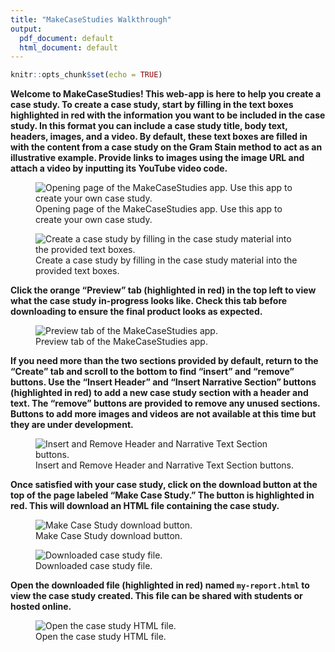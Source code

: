 ```yaml
---
title: "MakeCaseStudies Walkthrough"
output:
  pdf_document: default
  html_document: default
---
```


```r
knitr::opts_chunk$set(echo = TRUE)
```

**Welcome to MakeCaseStudies! This web-app is here to help you create a case study. To create a case study, start by filling in the text boxes highlighted in red with the information you want to be included in the case study. In this format you can include a case study title, body text, headers, images, and a video. By default, these text boxes are filled in with the content from a case study on the Gram Stain method to act as an illustrative example. Provide links to images using the image URL and attach a video by inputting its YouTube video code.**

![Opening page of the MakeCaseStudies app. Use this app to create your own case study.](www/makecasestudy_start.png)


![Create a case study by filling in the case study material into the provided text boxes.](www/text_boxes.png)

**Click the orange "Preview" tab (highlighted in red) in the top left to view what the case study in-progress looks like. Check this tab before downloading to ensure the final product looks as expected.**

![Preview tab of the MakeCaseStudies app.](www/preview_tab.png)

**If you need more than the two sections provided by default, return to the "Create" tab and scroll to the bottom to find "insert" and "remove" buttons. Use the "Insert Header" and "Insert Narrative Section" buttons (highlighted in red) to add a new case study section with a header and text. The "remove" buttons are provided to remove any unused sections. Buttons to add more images and videos are not available at this time but they are under development.**

![Insert and Remove Header and Narrative Text Section buttons.](www/insert_buttons.png)

**Once satisfied with your case study, click on the download button at the top of the page labeled "Make Case Study." The button is highlighted in red. This will download an HTML file containing the case study. **

![Make Case Study download button.](www/download_button.png)


![Downloaded case study file.](www/downloaded_file.png)

**Open the downloaded file (highlighted in red) named `my-report.html` to view the case study created. This file can be shared with students or hosted online. **

![Open the case study HTML file.](www/final_case_study.png)